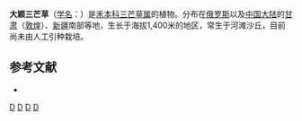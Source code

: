 {{Speciesbox 
| taxon = Aristida grandiglumis
| authority = Roshev.
}}
'''大颖三芒草'''（[[学名|学名]]：{{lang|la|''Aristida grandiglumis''}}）是[[禾本科|禾本科]][[三芒草属|三芒草属]]的植物。分布在[[俄罗斯|俄罗斯]]以及[[中国大陆|中国大陆]]的[[甘肃|甘肃]]（[[敦煌|敦煌]]）、[[新疆|新疆]]南部等地，生长于海拔1,400米的地区，常生于河滩沙丘，目前尚未由人工引种栽培。

== 参考文献 ==
<div class="references-small">
* {{cite web| url =http://www.bioinfo.cn/db05/KmzwSpecies.php?action=view&id=10106| title =大颖三芒草| work =《中国高等植物数据库全库》| publisher =中国科学院微生物研究所| author =昆明植物研究所| accessdate =2009-02-24| deadurl =yes| archiveurl =https://web.archive.org/web/20160305003044/http://www.bioinfo.cn/db05/KmzwSpecies.php?action=view&id=10106| archivedate =2016-03-05}}
</div>
{{Taxonbar|from=Q10938540}}

[[Category:三芒草属|D]]
[[Category:俄羅斯植物|D]]
[[Category:甘肃植物|D]]
[[Category:新疆植物|D]]
